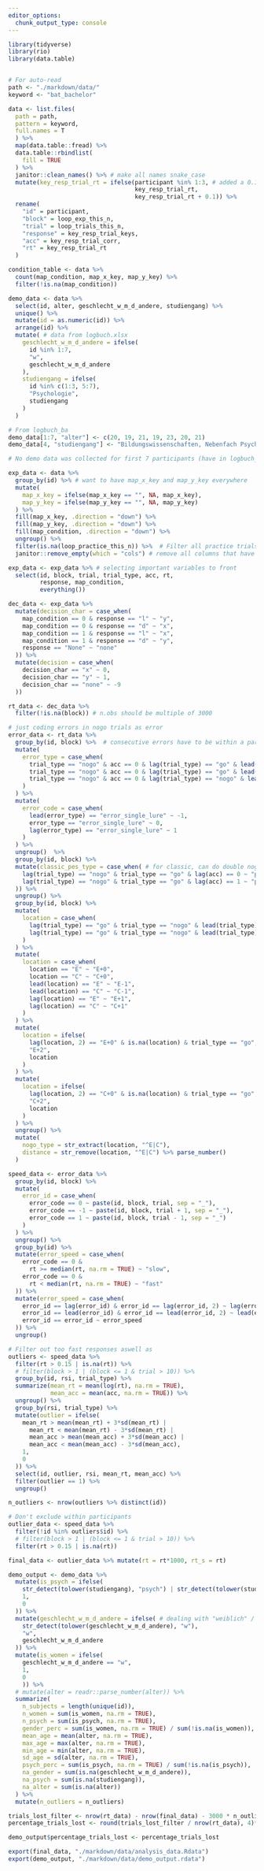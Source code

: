 ```yaml
---
editor_options:
  chunk_output_type: console
---
```

<!-- # Library calls -->
```r
library(tidyverse)
library(rio)
library(data.table)
```

```r

```

<!-- # Reading in data -->
```r
# For auto-read
path <- "./markdown/data/"
keyword <- "bat_bachelor"

data <- list.files(
  path = path,
  pattern = keyword,
  full.names = T
  ) %>%
  map(data.table::fread) %>% 
  data.table::rbindlist(
    fill = TRUE
  ) %>% 
  janitor::clean_names() %>% # make all names snake_case
  mutate(key_resp_trial_rt = ifelse(participant %in% 1:3, # added a 0.1 dead time after first three participants
                                    key_resp_trial_rt,
                                    key_resp_trial_rt + 0.1)) %>% 
  rename(
    "id" = participant,
    "block" = loop_exp_this_n,
    "trial" = loop_trials_this_n,
    "response" = key_resp_trial_keys,
    "acc" = key_resp_trial_corr,
    "rt" = key_resp_trial_rt
  )
```

```r
condition_table <- data %>% 
  count(map_condition, map_x_key, map_y_key) %>% 
  filter(!is.na(map_condition))
```

```r
demo_data <- data %>% 
  select(id, alter, geschlecht_w_m_d_andere, studiengang) %>% 
  unique() %>% 
  mutate(id = as.numeric(id)) %>% 
  arrange(id) %>% 
  mutate( # data from logbuch.xlsx
    geschlecht_w_m_d_andere = ifelse(
      id %in% 1:7,
      "w",
      geschlecht_w_m_d_andere
    ),
    studiengang = ifelse(
      id %in% c(1:3, 5:7),
      "Psychologie",
      studiengang
    )
  )

# From logbuch_ba
demo_data[1:7, "alter"] <- c(20, 19, 21, 19, 23, 20, 21)
demo_data[4, "studiengang"] <- "Bildungswissenschaften, Nebenfach Psychologie"

# No demo data was collected for first 7 participants (have in logbuch_ba.xlsx)
```

<!-- # Filtering out practice trials -->
```r
exp_data <- data %>% 
  group_by(id) %>% # want to have map_x_key and map_y_key everywhere
  mutate(
    map_x_key = ifelse(map_x_key == "", NA, map_x_key),
    map_y_key = ifelse(map_y_key == "", NA, map_y_key)
  ) %>% 
  fill(map_x_key, .direction = "down") %>% 
  fill(map_y_key, .direction = "down") %>% 
  fill(map_condition, .direction = "down") %>% 
  ungroup() %>% 
  filter(is.na(loop_practice_this_n)) %>%  # Filter all practice trials
  janitor::remove_empty(which = "cols") # remove all columns that have just NA, could also remove all empty rows aswell

exp_data <- exp_data %>% # selecting important variables to front
  select(id, block, trial, trial_type, acc, rt,
         response, map_condition,
         everything())
```

```r
dec_data <- exp_data %>% 
  mutate(decision_char = case_when(
    map_condition == 0 & response == "l" ~ "y",
    map_condition == 0 & response == "d" ~ "x",
    map_condition == 1 & response == "l" ~ "x",
    map_condition == 1 & response == "d" ~ "y",
    response == "None" ~ "none"
  )) %>% 
  mutate(decision = case_when(
    decision_char == "x" ~ 0,
    decision_char == "y" ~ 1,
    decision_char == "none" ~ -9
  ))
```

```r
rt_data <- dec_data %>% 
  filter(!is.na(block)) # n.obs should be multiple of 3000
```

```r
# just coding errors in nogo trials as error
error_data <- rt_data %>% 
  group_by(id, block) %>%  # consecutive errors have to be within a participant and block
  mutate(
    error_type = case_when(
      trial_type == "nogo" & acc == 0 & lag(trial_type) == "go" & lead(trial_type) =="go" ~ "error_single_lure",
      trial_type == "nogo" & acc == 0 & lag(trial_type) == "go" & lead(trial_type) == "nogo" ~ "error_double_lure_first",
      trial_type == "nogo" & acc == 0 & lag(trial_type) == "nogo" & lead(trial_type) == "go" ~ "error_double_lure_second",
    )
  ) %>% 
  mutate(
    error_code = case_when(
      lead(error_type) == "error_single_lure" ~ -1,
      error_type == "error_single_lure" ~ 0,
      lag(error_type) == "error_single_lure" ~ 1
    )
  ) %>% 
  ungroup()  %>% 
  group_by(id, block) %>% 
  mutate(classic_pes_type = case_when( # for classic, can do double nogo aswell
    lag(trial_type) == "nogo" & trial_type == "go" & lag(acc) == 0 ~ "post_error",
    lag(trial_type) == "nogo" & trial_type == "go" & lag(acc) == 1 ~ "post_correct"
  )) %>% 
  ungroup() %>% 
  group_by(id, block) %>% 
  mutate(
    location = case_when(
      lag(trial_type) == "go" & trial_type == "nogo" & lead(trial_type) == "go" & acc == 0 ~ "E",
      lag(trial_type) == "go" & trial_type == "nogo" & lead(trial_type) == "go" & acc == 1 ~ "C"
    )
  ) %>% 
  mutate(
    location = case_when(
      location == "E" ~ "E+0",
      location == "C" ~ "C+0",
      lead(location) == "E" ~ "E-1",
      lead(location) == "C" ~ "C-1",
      lag(location) == "E" ~ "E+1",
      lag(location) == "C" ~ "C+1"
    )
  ) %>% 
  mutate(
    location = ifelse(
      lag(location, 2) == "E+0" & is.na(location) & trial_type == "go",
      "E+2",
      location
    )
  ) %>% 
  mutate(
    location = ifelse(
      lag(location, 2) == "C+0" & is.na(location) & trial_type == "go",
      "C+2",
      location
    )
  ) %>% 
  ungroup() %>% 
  mutate(
    nogo_type = str_extract(location, "^E|C"),
    distance = str_remove(location, "^E|C") %>% parse_number()
  )
```

```r
speed_data <- error_data %>% 
  group_by(id, block) %>% 
  mutate(
    error_id = case_when(
      error_code == 0 ~ paste(id, block, trial, sep = "_"),
      error_code == -1 ~ paste(id, block, trial + 1, sep = "_"),
      error_code == 1 ~ paste(id, block, trial - 1, sep = "_")
    )
  ) %>% 
  ungroup() %>% 
  group_by(id) %>% 
  mutate(error_speed = case_when(
    error_code == 0 &
      rt >= median(rt, na.rm = TRUE) ~ "slow",
    error_code == 0 &
      rt < median(rt, na.rm = TRUE) ~ "fast"
  )) %>% 
  mutate(error_speed = case_when(
    error_id == lag(error_id) & error_id == lag(error_id, 2) ~ lag(error_speed),
    error_id == lead(error_id) & error_id == lead(error_id, 2) ~ lead(error_speed),
    error_id == error_id ~ error_speed
  )) %>% 
  ungroup()
```

```r
# Filter out too fast responses aswell as 
outliers <- speed_data %>% 
  filter(rt > 0.15 | is.na(rt)) %>% 
  # filter(block > 1 | (block <= 1 & trial > 10)) %>% 
  group_by(id, rsi, trial_type) %>% 
  summarize(mean_rt = mean(log(rt), na.rm = TRUE),
            mean_acc = mean(acc, na.rm = TRUE)) %>% 
  ungroup() %>% 
  group_by(rsi, trial_type) %>% 
  mutate(outlier = ifelse(
    mean_rt > mean(mean_rt) + 3*sd(mean_rt) |
      mean_rt < mean(mean_rt) - 3*sd(mean_rt) |
      mean_acc > mean(mean_acc) + 3*sd(mean_acc) |
      mean_acc < mean(mean_acc) - 3*sd(mean_acc),
    1,
    0
  )) %>% 
  select(id, outlier, rsi, mean_rt, mean_acc) %>% 
  filter(outlier == 1) %>% 
  ungroup()

n_outliers <- nrow(outliers %>% distinct(id))

# Don't exclude within participants
outlier_data <- speed_data %>% 
  filter(!id %in% outliers$id) %>% 
  # filter(block > 1 | (block <= 1 & trial > 10)) %>% 
  filter(rt > 0.15 | is.na(rt))

final_data <- outlier_data %>% mutate(rt = rt*1000, rt_s = rt)

```

```r
demo_output <- demo_data %>% 
  mutate(is_psych = ifelse(
    str_detect(tolower(studiengang), "psych") | str_detect(tolower(studiengang), "bildung"),
    1,
    0
  )) %>% 
  mutate(geschlecht_w_m_d_andere = ifelse( # dealing with "weiblich" / "mÃƒÂ¤nnlich"
    str_detect(tolower(geschlecht_w_m_d_andere), "w"),
    "w",
    geschlecht_w_m_d_andere
  )) %>% 
  mutate(is_women = ifelse(
    geschlecht_w_m_d_andere == "w",
    1,
    0
    )) %>% 
  # mutate(alter = readr::parse_number(alter)) %>% 
  summarize(
    n_subjects = length(unique(id)),
    n_women = sum(is_women, na.rm = TRUE),
    n_psych = sum(is_psych, na.rm = TRUE),
    gender_perc = sum(is_women, na.rm = TRUE) / sum(!is.na(is_women)),
    mean_age = mean(alter, na.rm = TRUE),
    max_age = max(alter, na.rm = TRUE),
    min_age = min(alter, na.rm = TRUE),
    sd_age = sd(alter, na.rm = TRUE),
    psych_perc = sum(is_psych, na.rm = TRUE) / sum(!is.na(is_psych)),
    na_gender = sum(is.na(geschlecht_w_m_d_andere)),
    na_psych = sum(is.na(studiengang)),
    na_alter = sum(is.na(alter))
  ) %>% 
  mutate(n_outliers = n_outliers)

```

```r
trials_lost_filter <- nrow(rt_data) - nrow(final_data) - 3000 * n_outliers # lose 3000 trials per outlier
percentage_trials_lost <- round(trials_lost_filter / nrow(rt_data), 4)*100

demo_output$percentage_trials_lost <- percentage_trials_lost
```


```r
export(final_data, "./markdown/data/analysis_data.Rdata")
export(demo_output, "./markdown/data/demo_output.rdata")
```

